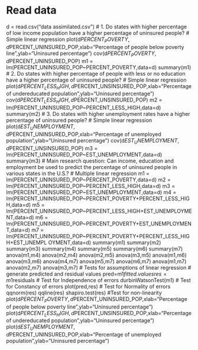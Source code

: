 # Read data
d = read.csv("data assimilated.csv")
# 1. Do states with higher percentage of low income population have a higher percentage of uninsured
people?
# Simple linear regression
plot(d$PERCENT_POVERTY,d$PERCENT_UNINSURED_POP,xlab="Percentage of people below
poverty line ",ylab="Uninsured percentage ")
cov(d$PERCENT_POVERTY,d$PERCENT_UNINSURED_POP)
m1 = lm(PERCENT_UNINSURED_POP~PERCENT_POVERTY,data=d)
summary(m1)
# 2. Do states with higher percentage of people with less or no education have a higher percentage of
uninsured people?
# Simple linear regression
plot(d$PERCENT_LESS_HIGH,d$PERCENT_UNSINSURED_POP,xlab="Percentage of undereducated
population ",ylab="Uninsured percentage ")
cov(d$PERCENT_LESS_HIGH,d$PERCENT_UNSINSURED_POP)
m2 = lm(PERCENT_UNINSURED_POP~PERCENT_LESS_HIGH,data=d)
summary(m2)
# 3. Do states with higher unemployment rates have a higher percentage of uninsured people?
# Simple linear regression
plot(d$EST_UNEMPLOYMENT,d$PERCENT_UNINSURED_POP,xlab="Percentage of unemployed
population ",ylab="Uninsured percentage ")
cov(d$EST_UNEMPLOYMENT,d$PERCENT_UNSINSURED_POP)
m3 = lm(PERCENT_UNINSURED_POP~EST_UNEMPLOYMENT,data=d)
summary(m3)
# Main research question: Can income, education and employment be used to predict the percentage of
uninsured people in various states in the U.S.?
# Multiple linear regression
m1 = lm(PERCENT_UNINSURED_POP~PERCENT_POVERTY,data=d)
m2 = lm(PERCENT_UNINSURED_POP~PERCENT_LESS_HIGH,data=d)
m3 = lm(PERCENT_UNINSURED_POP~EST_UNEMPLOYMENT,data=d)
m4 = lm(PERCENT_UNINSURED_POP~PERCENT_POVERTY+PERCENT_LESS_HIGH,data=d)
m5 = lm(PERCENT_UNINSURED_POP~PERCENT_LESS_HIGH+EST_UNEMPLOYMENT,data=d)
m6 = lm(PERCENT_UNINSURED_POP~PERCENT_POVERTY+EST_UNEMPLOYMENT,data=d)
m7 =
lm(PERCENT_UNINSURED_POP~PERCENT_POVERTY+PERCENT_LESS_HIGH+EST_UNEMPL
OYMENT,data=d)
summary(m1)
summary(m2)
summary(m3)
summary(m4)
summary(m5)
summary(m6)
summary(m7)
anova(m1,m4)
anova(m2,m4)
anova(m2,m5)
anova(m3,m5)
anova(m1,m6)
anova(m3,m6)
anova(m4,m7)
anova(m5,m7)
anova(m6,m7)
anova(m1,m7)
anova(m2,m7)
anova(m3,m7)
# Tests for assumptions of linear regression
# generate predicted and residual values
pred=m1$fitted.values
res=m1$residuals
# Test for Independence of errors
durbinWatsonTest(m1)
# Test for Constancy of errors
plot(pred,res)
# Test for Normality of errors
qqnorm(res)
qqline(res)
shapiro.test(res)
#Test for non-linearity
plot(d$PERCENT_POVERTY,d$PERCENT_UNINSURED_POP,xlab="Percentage of people below
poverty line ",ylab="Uninsured percentage ")
plot(d$PERCENT_LESS_HIGH,d$PERCENT_UNSINSURED_POP,xlab="Percentage of undereducated
population ",ylab="Uninsured percentage ")
plot(d$EST_UNEMPLOYMENT,d$PERCENT_UNINSURED_POP,xlab="Percentage of unemployed
population ",ylab="Uninsured percentage ")
